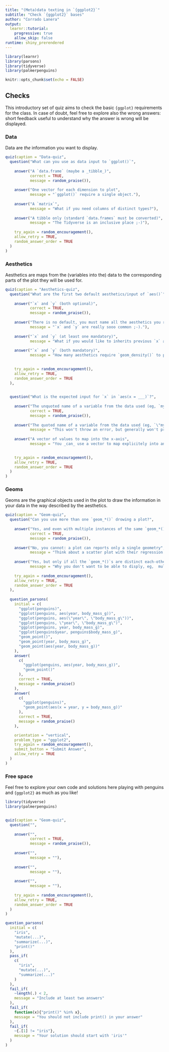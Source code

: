 ```yaml
---
title: "(Meta)data texting in `{ggplot2}`"
subtitle: "Check `{ggplot2}` bases"
author: "Corrado Lanera"
output:
  learnr::tutorial:
    progressive: true
    allow_skip: false
runtime: shiny_prerendered
---
```


```r
library(learnr)
library(parsons)
library(tidyverse)
library(palmerpenguins)

knitr::opts_chunk$set(echo = FALSE)
```


## Checks

This introductory set of quiz aims to check the basic `{ggplot}`
requirements for the class. In case of doubt, feel free to explore also
the wrong answers: short feedback useful to understand why the answer is
wrong will be displayed.

### Data

Data are _the_ information you want to display.

```r
quiz(caption = "Data-quiz",
  question("What can you use as data input to `ggplot()`",
           
    answer("A `data.frame` (maybe a _tibble_)",
           correct = TRUE,
           message = random_praise()),
    
    answer("One vector for each dimension to plot",
           message = "`ggplot()` require a single object."),
    
    answer("A `matrix`",
           message = "What if you need columns of distinct types?"),
    
    answer("A tibble only (standard `data.frames` must be converted)",
           message = "The Tidyverse is an inclusive place ;-)"),
    
    try_again = random_encouragement(),
    allow_retry = TRUE,
    random_answer_order = TRUE
  )
)

```

### Aesthetics

Aesthetics are maps from the (variables into the) data to the 
corresponding parts of the plot they will be used for.

```r
quiz(caption = "Aesthetics-quiz",
  question("What are the first two default aesthetics/input of `aes()`",
           
    answer("`x` and `y` (both optional)",
           correct = TRUE,
           message = random_praise()),
    
    answer("There is no default, you must name all the aesthetics you require (`x` and `y` included)",
           message = "`x` and `y` are really sooo common ;-)."),
    
    answer("`x` and `y` (at least one mandatory)",
           message = "What if you would like to inherits previous `x` and `y` aesthetics (e.g. into a `geom_*()`), and set only some new ones?"),
    
    answer("`x` and `y` (both mandatory)",
           message = "How many aesthetics require `geom_density()` to plot a distribution?"),
    

    try_again = random_encouragement(),
    allow_retry = TRUE,
    random_answer_order = TRUE
  ),
    

  question("What is the expected input for `x` in `aes(x = ___)`?",
           
    answer("The unquoted name of a variable from the data used (eg, `my_var`)",
           correct = TRUE,
           message = random_praise()),
    
    answer("The quoted name of a variable from the data used (eg, `\"my_var\"`",
           message = "This won't throw an error, but generally won't produce the output you expect (_de facto_ `\"my_var\"` is a single, textual, data)"),
    
    answer("A vector of values to map into the x-axis",
           message = "You _can_ use a vector to map explicitely into an aesthetic, but you don't do that inside `aes()`"),
    

    try_again = random_encouragement(),
    allow_retry = TRUE,
    random_answer_order = TRUE
  )
)
```


### Geoms

Geoms are the graphical objects used in the plot to draw the information
in your data in the way described by the aesthetics.

```r
quiz(caption = "Geom-quiz",
  question("Can you use more than one `geom_*()` drowing a plot?",
           
    answer("Yes, and even with multiple instances of the same `geom_*()`",
           correct = TRUE,
           message = random_praise()),
    
    answer("No, you cannot: a plot can reports only a single geometry",
           message = "Think about a scatter plot with their regression line superimposed... how many geometries are there?"),
    
    answer("Yes, but only if all the `geom_*()`s are distinct each-other",
           message = "Why you don't want to be able to disply, eg,  multiple regression line using distinct methods for the same set of points?"),
    
    try_again = random_encouragement(),
    allow_retry = TRUE,
    random_answer_order = TRUE
  ),
  
  question_parsons(
    initial = c(
      "ggplot(penguins)",
      "ggplot(penguins, aes(year, body_mass_g))",
      "ggplot(penguins, aes(\"year\", \"body_mass_g\"))",
      "ggplot(penguins, \"year\", \"body_mass_g\")",
      "ggplot(penguins, year, body_mass_g)",
      "ggplot(penguins$year, penguins$body_mass_g)",
      "geom_point()",
      "geom_point(year, body_mass_g)",
      "geom_point(aes(year, body_mass_g))"
    ),
    answer(
      c(
        "ggplot(penguins, aes(year, body_mass_g))",
        "geom_point()"
      ),
      correct = TRUE,
      message = random_praise()
    ),
    answer(
      c(
        "ggplot(penguins)",
        "geom_point(aes(x = year, y = body_mass_g))"
      ),
      correct = TRUE,
      message = random_praise()
    ),

    orientation = "vertical",
    problem_type = "ggplot2",
    try_again = random_encouragement(),
    submit_button = "Submit Answer",
    allow_retry = TRUE
  )
)
```


### Free space

Feel free to explore your own code and solutions here playing with 
penguins and `{ggplot2}` as much as you like!

```r
library(tidyverse)
library(palmerpenguins)



```












```r
quiz(caption = "Geom-quiz",
  question("",
           
    answer("",
           correct = TRUE,
           message = random_praise()),
    
    answer("",
           message = ""),
    
    answer("",
           message = ""),
    
    answer("",
           message = ""),
    
    try_again = random_encouragement(),
    allow_retry = TRUE,
    random_answer_order = TRUE
  )
)
```



```r
question_parsons(
  initial = c(
    "iris",
    "mutate(...)",
    "summarize(...)",
    "print()"
  ),
  pass_if(
    c(
      "iris",
      "mutate(...)",
      "summarize(...)"
    )
  ),
  fail_if(
    ~length(.) < 2,
    message = "Include at least two answers"
  ),
  fail_if(
    function(x){"print()" %in% x},
    message = "You should not include print() in your answer"
  ),
  fail_if(
    ~{.[1] != "iris"},
    message = "Your solution should start with 'iris'"
  )
)
```



